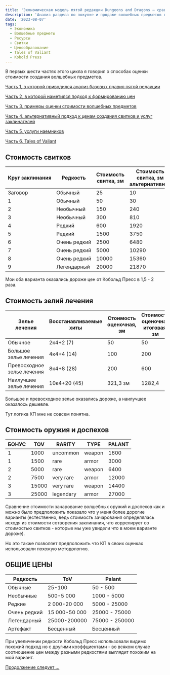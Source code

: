 ```yaml
---
title: 'Экономическая модель пятой редакции Dungeons and Dragons – сравнение подхода из Tales of Valiant и моего, часть 7'
description: 'Анализ раздела по покупке и продаже волшебных предметов в альфа версии варианта правил пятой редакции от Кобольд Пресс'
date: '2023-08-07'
tags:
  - Экономика
  - Волшебные предметы
  - Ресурсы
  - Свитки
  - Ценообразование
  - Tales of Valiant
  - Kobold Press
---
```


В первых шести частях этого цикла я говорил о способах оценки стоимости создания волшебных предметов.

[Часть 1, в которой приводился анализ базовых правил пятой редакции](https://cyborgsandmages.com/posts/articles/economy-dnd-model-1)

[Часть 2, в которой наметился подход к формированию цен](https://cyborgsandmages.com/posts/articles/economy-dnd-model-2)

[Часть 3, примеры оценки стоимости волшебных предметов](https://cyborgsandmages.com/posts/articles/economy-dnd-model-3)

[Часть 4, альтернативный подход к ценам создания свитков и услуг заклинателей](https://cyborgsandmages.com/posts/articles/economy-dnd-model-4)

[Часть 5, услуги наемников](https://cyborgsandmages.com/posts/articles/economy-dnd-model-5)

[Часть 6, Tales of Valiant](https://cyborgsandmages.com/posts/articles/economy-dnd-model-6)

## Стоимость свитков

| Круг заклинания | Редкость     | Стоимость свитка, зм | Стоимость свитка, зм альтернативная | ToV   |
| --------------- | ------------ | -------------------- | ----------------------------------- | ----- |
| Заговор         | Обычный      | 25                   | 10                                  | 10    |
| 1               | Обычный      | 50                   | 30                                  | 50    |
| 2               | Необычный    | 150                  | 240                                 | 100   |
| 3               | Необычный    | 300                  | 810                                 | 200   |
| 4               | Редкий       | 600                  | 1920                                | 350   |
| 5               | Редкий       | 1500                 | 3750                                | 650   |
| 6               | Очень редкий | 2500                 | 6480                                | 1500  |
| 7               | Очень редкий | 5000                 | 10290                               | 2500  |
| 8               | Очень редкий | 10000                | 15360                               | 5000  |
| 9               | Легендарный  | 20000                | 21870                               | 10500 |

Мои оба варианта оказались дороже цен от Кобольд Пресс в 1,5 - 2 раза.

## Стоимость зелий лечения

| Зелье лечения              | Восстанавливаемые хиты | Стоимость оценочная, зм | Стоимость оценочная итоговая, зм | ToV  |
| -------------------------- | ---------------------- | ----------------------- | -------------------------------- | ---- |
| Обычное                    | 2к4+2 (7)              | 50                      | 50                               | 50   |
| Большое зелье лечения      | 4к4+4 (14)             | 100                     | 200                              | 100  |
| Превосходное зелье лечения | 8к4+8 (28)             | 200                     | 600                              | 350  |
| Наилучшее зелье лечения    | 10к4+20 (45)           | 321,3 зм                | 1282,4                           | 1500 |

Большое и превосходное зелье оказались дороже, а наилучшее оказалось дешевле.

Тут логика КП мне не совсем понятна.

## Стоимость оружия и доспехов

| БОНУС | TOV   | RARITY    | TYPE   | PALANT |
| ----- | ----- | --------- | ------ | ------ |
| 1     | 1000  | uncommon  | weapon | 1600   |
| 1     | 1500  | rare      | armor  | 3000   |
| 2     | 5000  | rare      | weapon | 6400 |
| 2     | 7500  | very rare | armor  | 12000  |
| 3     | 15000 | very rare | weapon | 14400  |
| 3     | 25000 | legendary | armor  | 27000  |

Сравнение стоимости зачарование волшебных оружий и доспехов как и можно было предположить показало что у меня более дорогие варианты (естественно, ведь стоимость зачарования определялась исходя из стоимости сотворения заклинания, что коррелирует со стоимостью свитков - которые мы уже увидели что в моем варианте дороже).

Но это также позволяет предположить что КП в своих оценках использовали похожую методологию.

## ОБЩИЕ ЦЕНЫ

| Редкость     | ToV           | Palant         |
| ------------ | ------------- | -------------- |
| Обычные      | 25-100        | 50 - 500       |
| Необычные    | 500-5 000     | 1000 - 5000    |
| Редкие       | 2 000-20 000  | 5000 - 25000   |
| Очень редкий | 15 000-50 000 | 25000 - 75000  |
| Легендарный  | 25000-200000  | 75000 - 250000 |
| Артефакт     | Бесценный     | Бесценный      |

При увеличении редкости Кобольд Пресс использовали видимо похожий подход но с другими коэффциентами - во всяком случае соотношение цен между разными редкостями выглядит похожим на мой вариант.

[Продолжение следует …](https://cyborgsandmages.com/posts/articles/economy-dnd-model-8)
